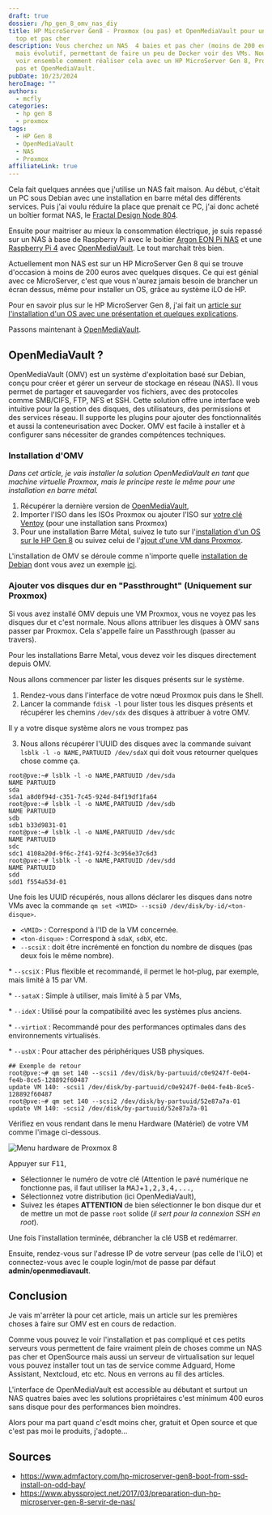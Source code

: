 ```yaml
---
draft: true
dossier: /hp_gen_8_omv_nas_diy
title: HP MicroServer Gen8 - Proxmox (ou pas) et OpenMediaVault pour un NAS au
  top et pas cher
description: Vous cherchez un NAS  4 baies et pas cher (moins de 200 euros),
  mais évolutif, permettant de faire un peu de Docker voir des VMs. Nous allons
  voir ensemble comment réaliser cela avec un HP MicroServer Gen 8, Proxmox ou
  pas et OpenMediaVault.
pubDate: 10/23/2024
heroImage: ""
authors:
  - mcfly
categories:
  - hp gen 8
  - proxmox
tags:
  - HP Gen 8
  - OpenMediaVault
  - NAS
  - Proxmox
affiliateLink: true
---
```


Cela fait quelques années que j'utilise un NAS fait maison. Au début, c'était un PC sous Debian avec une installation en barre métal des différents services. Puis j'ai voulu réduire la place que prenait ce PC, j'ai donc acheté un boîtier format NAS, le [Fractal Design Node 804](https://amzn.to/4ffGbi9).

Ensuite pour maitriser au mieux la consommation électrique, je suis repassé sur un NAS à base de Raspberry Pi avec le boitier [Argon EON Pi NAS](https://amzn.to/4hcGZWR) et une [Raspberry Pi 4](https://amzn.to/48fFXW9) avec [OpenMediaVault](https://www.openmediavault.org/). Le tout marchait très bien.

Actuellement mon NAS est sur un HP MicroServer Gen 8 qui se trouve d'occasion à moins de 200 euros avec quelques disques. Ce qui est génial avec ce MicroServer, c'est que vous n'aurez jamais besoin de brancher un écran dessus, même pour installer un OS, grâce au système iLO de HP.

Pour en savoir plus sur le HP MicroServer Gen 8, j'ai fait un [article sur l'installation d'un OS avec une présentation et quelques explications](/blog/hp_gen_8_mise_en_place/).

Passons maintenant à [OpenMediaVault](https://www.openmediavault.org/).

## OpenMediaVault ?

OpenMediaVault (OMV) est un système d'exploitation basé sur Debian, conçu pour créer et gérer un serveur de stockage en réseau (NAS). Il vous permet de partager et sauvegarder vos fichiers, avec des protocoles comme SMB/CIFS, FTP, NFS et SSH. Cette solution offre une interface web intuitive pour la gestion des disques, des utilisateurs, des permissions et des services réseau. Il supporte les plugins pour ajouter des fonctionnalités et aussi la conteneurisation avec Docker. OMV est facile à installer et à configurer sans nécessiter de grandes compétences techniques.

### Installation d'OMV

*Dans cet article, je vais installer la solution OpenMediaVault en tant que machine virtuelle Proxmox, mais le principe reste le même pour une installation en barre métal.*

1. Récupérer la dernière version de [OpenMediaVault](https://www.openmediavault.org/download.html),
2. Importer l'ISO dans les ISOs Proxmox ou ajouter l'ISO sur [votre clé Ventoy](/blog/ventoy_installation_update/) (pour une installation sans Proxmox)
3. Pour une installation Barre Métal, suivez le tuto sur l'[installation d'un OS sur le HP Gen 8](/blog/hp_gen_8_mise_en_place/) ou suivez celui de l'[ajout d'une VM dans Proxmox](/blog/proxmox_installation/).

L'installation de OMV se déroule comme n'importe quelle [installation de Debian](/blog/linux_debian_12_installation/) dont vous avez un exemple [ici](/blog/linux_debian_12_installation/).

### Ajouter vos disques dur en "Passthrought" (Uniquement sur Proxmox)

Si vous avez installé OMV depuis une VM Proxmox, vous ne voyez pas les disques dur et c'est normale. Nous allons attribuer les disques à OMV sans passer par Proxmox. Cela s'appelle faire un Passthrough (passer au travers).

Pour les installations Barre Metal, vous devez voir les disques directement depuis OMV.

Nous allons commencer par lister les disques présents sur le système.

1. Rendez-vous dans l'interface de votre nœud Proxmox puis dans le Shell.
2. Lancer la commande `fdisk -l` pour lister tous les disques présents et récupérer les chemins `/dev/sdx` des disques à attribuer à votre OMV.

<Alert type="danger">Il y a votre disque système alors ne vous trompez pas</Alert>

3. Nous allons récupérer l'UUID des disques avec la commande suivant `lsblk -l -o NAME,PARTUUID /dev/sdaX` qui doit vous retourner quelques chose comme ça.

```shell
root@pve:~# lsblk -l -o NAME,PARTUUID /dev/sda
NAME PARTUUID
sda  
sda1 a8d0f94d-c351-7c45-924d-84f19df1fa64
root@pve:~# lsblk -l -o NAME,PARTUUID /dev/sdb
NAME PARTUUID
sdb  
sdb1 b33d9831-01
root@pve:~# lsblk -l -o NAME,PARTUUID /dev/sdc
NAME PARTUUID
sdc  
sdc1 4108a20d-9f6c-2f41-92f4-3c956e37c6d3
root@pve:~# lsblk -l -o NAME,PARTUUID /dev/sdd
NAME PARTUUID
sdd  
sdd1 f554a53d-01
```

Une fois les UUID récupérés, nous allons déclarer les disques dans notre VMs avec la commande `qm set <VMID> --scsi0 /dev/disk/by-id/<ton-disque>`.

* `<VMID>` : Correspond à l'ID de la VM concernée.
* `<ton-disque>` :  Correspond à `sdaX`, `sdbX`, etc.
* `--scsiX` : doit être incrémenté en fonction du nombre de disques (pas deux fois le même nombre).

<Alert type="info">

\* `--scsiX` : Plus flexible et recommandé, il permet le hot-plug, par exemple, mais limité à 15 par VM.

\*  `--sataX` : Simple à utiliser, mais limité à 5 par VMs,

\*  `--ideX` : Utilisé pour la compatibilité avec les systèmes plus anciens.

\*  `--virtioX` : Recommandé pour des performances optimales dans des environnements virtualisés.

\*  `--usbX` : Pour attacher des périphériques USB physiques.

</Alert>

```
## Exemple de retour
root@pve:~# qm set 140 --scsi1 /dev/disk/by-partuuid/c0e9247f-0e04-fe4b-8ce5-128892f60487
update VM 140: -scsi1 /dev/disk/by-partuuid/c0e9247f-0e04-fe4b-8ce5-128892f60487
root@pve:~# qm set 140 --scsi2 /dev/disk/by-partuuid/52e87a7a-01
update VM 140: -scsi2 /dev/disk/by-partuuid/52e87a7a-01
```

Vérifiez en vous rendant dans le menu Hardware (Matériel) de votre VM comme l'image ci-dessous.

![Menu hardware de Proxmox 8](.img/proxmox_passthrought_disque.png "Menu Hardware de Proxmox 8")



















Appuyer sur <kbd>F11</kbd>,

* Sélectionner le numéro de votre clé (Attention le pavé numérique ne fonctionne pas, il faut utiliser la <kbd>MAJ</kbd>+<kbd>1,2,3,4,...</kbd>,
* Sélectionnez votre distribution (ici OpenMediaVault),
* Suivez les étapes **ATTENTION** de bien sélectionner le bon disque dur et de mettre un mot de passe `root` solide (*il sert pour la connexion SSH en root*).

Une fois l'installation terminée, débrancher la clé USB et redémarrer.

Ensuite, rendez-vous sur l'adresse IP de votre serveur (pas celle de l'iLO) et connectez-vous avec le couple login/mot de passe par défaut **admin/openmediavault**.

## Conclusion

Je vais m'arrêter là pour cet article, mais un article sur les premières choses à faire sur OMV est en cours de redaction.

Comme vous pouvez le voir l'installation et pas compliqué et ces petits serveurs vous permettent de faire vraiment plein de choses comme un NAS pas cher et OpenSource mais aussi un serveur de virtualisation sur lequel vous pouvez installer tout un tas de service comme Adguard, Home Assistant, Nextcloud, etc etc. Nous en verrons au fil des articles.

L'interface de OpenMediaVault est accessible au débutant et surtout un NAS quatres baies avec les solutions propriétaires c'est minimum 400 euros sans disque pour des performances bien moindres.

Alors pour ma part quand c'esdt moins cher, gratuit et Open source et que c'est pas moi le produits, j'adopte...

## Sources

* https://www.admfactory.com/hp-microserver-gen8-boot-from-ssd-install-on-odd-bay/
* https://www.abyssproject.net/2017/03/preparation-dun-hp-microserver-gen-8-servir-de-nas/
